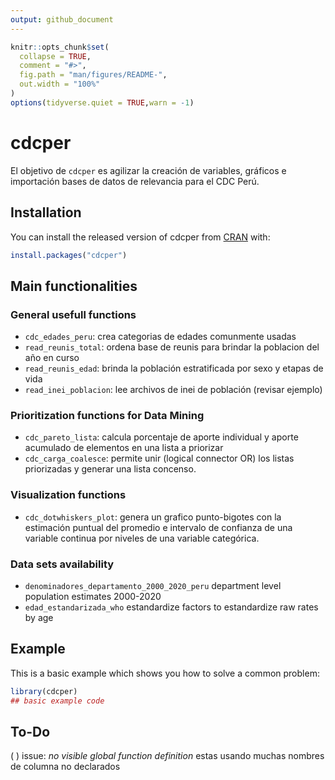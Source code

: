 ```yaml
---
output: github_document
---
```


<!-- README.md is generated from README.Rmd. Please edit that file -->

```r
knitr::opts_chunk$set(
  collapse = TRUE,
  comment = "#>",
  fig.path = "man/figures/README-",
  out.width = "100%"
)
options(tidyverse.quiet = TRUE,warn = -1)
```
# cdcper

<!-- badges: start -->
<!-- badges: end -->

El objetivo de `cdcper` es agilizar la creación de variables, gráficos e importación bases de datos de relevancia para el CDC Perú.

## Installation

You can install the released version of cdcper from [CRAN](https://CRAN.R-project.org) with:

``` r
install.packages("cdcper")
```

## Main functionalities

### General usefull functions

- `cdc_edades_peru`: crea categorias de edades comunmente usadas
- `read_reunis_total`: ordena base de reunis para brindar la poblacion del año en curso
- `read_reunis_edad`: brinda la población estratificada por sexo y etapas de vida
- `read_inei_poblacion`: lee archivos de inei de población (revisar ejemplo)

### Prioritization functions for Data Mining

- `cdc_pareto_lista`: calcula porcentaje de aporte individual y aporte acumulado de elementos en una lista a priorizar 
- `cdc_carga_coalesce`: permite unir (logical connector OR) los listas priorizadas y generar una lista concenso.


### Visualization functions

- `cdc_dotwhiskers_plot`: genera un grafico punto-bigotes con la estimación puntual del promedio e intervalo de confianza de una variable continua por niveles de una variable categórica.

### Data sets availability

- `denominadores_departamento_2000_2020_peru` department level population estimates 2000-2020
- `edad_estandarizada_who` estandardize factors to estandardize raw rates by age


## Example

This is a basic example which shows you how to solve a common problem:

```r
library(cdcper)
## basic example code
```


## To-Do

( ) issue: _no visible global function definition_ estas usando muchas nombres de columna no declarados
